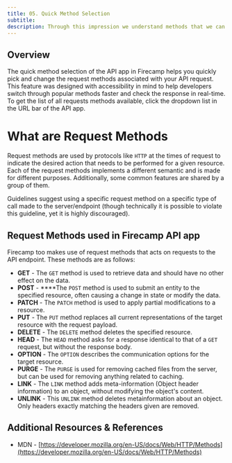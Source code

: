 ```yaml
---
title: 05. Quick Method Selection
subtitle:
description: Through this impression we understand methods that we can configure with APIs in Firecamp
---
```


## Overview

The quick method selection of the API app in Firecamp helps you quickly pick and change the request methods associated with your API request. This feature was designed with accessibility in mind to help developers switch through popular methods faster and check the response in real-time. To get the list of all requests methods available, click the dropdown list in the URL bar of the API app.

# What are Request Methods

Request methods are used by protocols like `HTTP` at the times of request to indicate the desired action that needs to be performed for a given resource. Each of the request methods implements a different semantic and is made for different purposes. Additionally, some common features are shared by a group of them.

Guidelines suggest using a specific request method on a specific type of call made to the server/endpoint (though technically it is possible to violate this guideline, yet it is highly discouraged).

## Request Methods used in Firecamp API app

Firecamp too makes use of request methods that acts on requests to the API endpoint. These methods are as follows:

- **GET** - The `GET` method is used to retrieve data and should have no other effect on the data.
- **POST** - ****The `POST` method is used to submit an entity to the specified resource, often causing a change in state or modify the data.
- **PATCH** - The `PATCH` method is used to apply partial modifications to a resource.
- **PUT** - The `PUT` method replaces all current representations of the target resource with the request payload.
- **DELETE** - The `DELETE` method deletes the specified resource.
- **HEAD** - The `HEAD` method asks for a response identical to that of a `GET` request, but without the response body.
- **OPTION** - The `OPTION` describes the communication options for the target resource.
- **PURGE** - The `PURGE` is used for removing cached files from the server, but can be used for removing anything related to caching.
- **LINK** - The `LINK` method adds meta-information (Object header information) to an object, without modifying the object's content.
- **UNLINK** - This `UNLINK` method deletes metainformation about an object. Only headers exactly matching the headers given are removed.

## Additional Resources & References

- MDN - [https://developer.mozilla.org/en-US/docs/Web/HTTP/Methods](https://developer.mozilla.org/en-US/docs/Web/HTTP/Methods)
